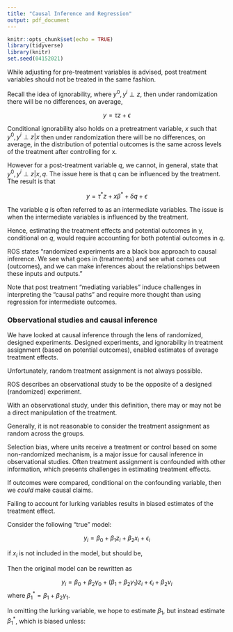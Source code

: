 ```yaml
---
title: "Causal Inference and Regression"
output: pdf_document
---
```


```r
knitr::opts_chunk$set(echo = TRUE)
library(tidyverse)
library(knitr)
set.seed(04152021)
```

While adjusting for pre-treatment variables is advised, post treatment variables should not be treated in the same fashion.

\vfill

Recall the idea of ignorability, where $y^0, y^i \perp z$, then under randomization there will be no differences, on average, 

$$y = \tau z + \epsilon$$ 


\vfill

Conditional ignorability also holds on a pretreatment variable, $x$ such that $y^0, y^i \perp z | x$ then under randomization there will be no differences, on average, in the distribution of potential outcomes is the same across levels of the treatment after controlling for x.


\vfill

However for a post-treatment variable $q$, we cannot, in general, state that $y^0, y^i \perp z | x, q$. The issue here is that q can be influenced by the treatment. The result is that 

$$y = \tau^* z + x \beta^* + \delta q + \epsilon$$ 

\vfill

\newpage

The variable $q$ is often referred to as an intermediate variables. The issue is when the intermediate variables is influenced by the treatment.

\vfill

Hence, estimating the treatment effects and potential outcomes in y, conditional on $q$, would require accounting for both potential outcomes in $q$.

\vfill

ROS states "randomized experiments are a black box approach to causal inference. We see what goes in (treatments) and see what comes out (outcomes), and we can make inferences about the relationships between these inputs and outputs."

\vfill

Note that post treatment "mediating variables" induce challenges in interpreting the "causal paths" and require more thought than using regression for intermediate outcomes.

\vfill

\newpage

### Observational studies and causal inference

We have looked at causal inference through the lens of randomized, designed experiments. Designed experiments, and ignorability in treatment assignment (based on potential outcomes), enabled estimates of average treatment effects.

\vfill

Unfortunately, random treatment assignment is not always possible.

\vfill

ROS describes an observational study to be the opposite of a designed (randomized) experiment.

\vfill

With an observational study, under this definition, there may or may not be a direct manipulation of the treatment.

\vfill

Generally, it is not reasonable to consider the treatment assignment as random across the groups. 

\vfill



\vfill



\vfill

\newpage

Selection bias, where units receive a treatment or control based on some non-randomized mechanism, is a major issue for causal inference in observational studies. Often treatment assignment is confounded with other information, which presents challenges in estimating treatment effects.

\vfill

If outcomes were compared, conditional on the confounding variable, then we _could_ make causal claims.

\vfill


\vfill



\vfill



\vfill

\newpage

Failing to account for lurking variables results in biased estimates of the treatment effect.

\vfill

Consider the following "true" model:

$$y_i = \beta_0 + \beta_1 z_i + \beta_2 x_i + \epsilon_i$$

if $x_i$ is not included in the model, but should be,


\vfill

\vfill

Then the original model can be rewritten as

$$y_i = \beta_0 + \beta_2 \gamma_0 + (\beta_1 + \beta_2 \gamma_1) z_i + \epsilon_i + \beta_2 \nu_i$$
where $\beta_1^* = \beta_1 + \beta_2 \gamma_1$.

\vfill

In omitting the lurking variable, we hope to estimate $\beta_1$, but instead estimate $\beta_1^*$, which is biased unless:

\vfill

\vfill

